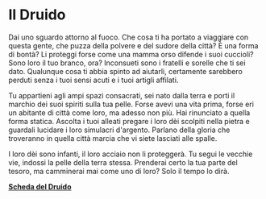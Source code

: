 # Il Druido

Dai uno sguardo attorno al fuoco. Che cosa ti ha portato a viaggiare con questa gente, che puzza della polvere e del sudore della città? È una forma di bontà? Li proteggi forse come una mamma orso difende i suoi cuccioli? Sono loro il tuo branco, ora? Inconsueti sono i fratelli e sorelle che ti sei dato. Qualunque cosa ti abbia spinto ad aiutarli, certamente sarebbero perduti senza i tuoi sensi acuti e i tuoi artigli affilati.

Tu appartieni agli ampi spazi consacrati, sei nato dalla terra e porti il marchio dei suoi spiriti sulla tua pelle. Forse avevi una vita prima, forse eri un abitante di città come loro, ma adesso non più. Hai rinunciato a quella forma statica. Ascolta i tuoi alleati pregare i loro dèi scolpiti nella pietra e guardali lucidare i loro simulacri d'argento. Parlano della gloria che troveranno in quella città marcia che vi siete lasciati alle spalle.

I loro dèi sono infanti, il loro acciaio non li proteggerà. Tu segui le vecchie vie, indossi la pelle della terra stessa. Prenderai certo la tua parte del tesoro, ma camminerai mai come uno di loro? Solo il tempo lo dirà.

**<a href="/assets/classi/classi-base/druido.pdf" target="_blank">Scheda del Druido</a>**
